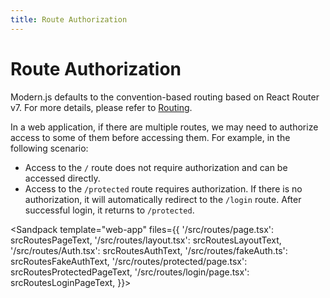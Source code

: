 ```yaml
---
title: Route Authorization
---
```


# Route Authorization

Modern.js defaults to the convention-based routing based on React Router v7. For more details, please refer to [Routing](/guides/basic-features/routes.html#routing-scheme).

In a web application, if there are multiple routes, we may need to authorize access to some of them before accessing them. For example, in the following scenario:

- Access to the `/` route does not require authorization and can be accessed directly.
- Access to the `/protected` route requires authorization. If there is no authorization, it will automatically redirect to the `/login` route. After successful login, it returns to `/protected`.


<Sandpack template="web-app" files={{
  '/src/routes/page.tsx': srcRoutesPageText,
  '/src/routes/layout.tsx': srcRoutesLayoutText,
  '/src/routes/Auth.tsx': srcRoutesAuthText,
  '/src/routes/fakeAuth.ts': srcRoutesFakeAuthText,
  '/src/routes/protected/page.tsx': srcRoutesProtectedPageText,
  '/src/routes/login/page.tsx': srcRoutesLoginPageText,
}}>

</Sandpack>
